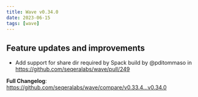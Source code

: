 ```yaml
---
title: Wave v0.34.0
date: 2023-06-15
tags: [wave]
---
```


## Feature updates and improvements

- Add support for share dir required by Spack build by @pditommaso in https://github.com/seqeralabs/wave/pull/249

**Full Changelog**: https://github.com/seqeralabs/wave/compare/v0.33.4...v0.34.0
